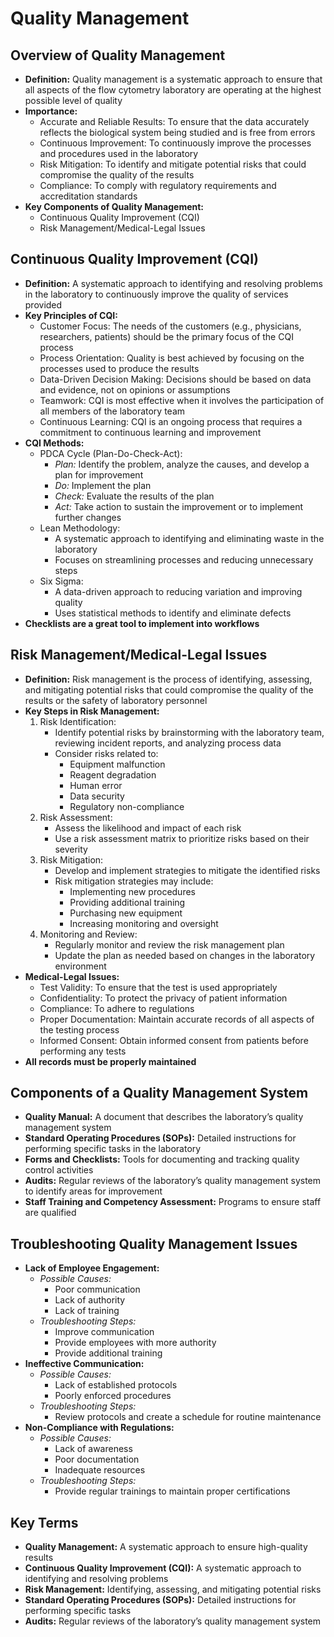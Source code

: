 # Quality Management {-}

## **Overview of Quality Management** {-}

*   **Definition:** Quality management is a systematic approach to ensure that all aspects of the flow cytometry laboratory are operating at the highest possible level of quality
*   **Importance:**
    *   Accurate and Reliable Results: To ensure that the data accurately reflects the biological system being studied and is free from errors
    *   Continuous Improvement: To continuously improve the processes and procedures used in the laboratory
    *   Risk Mitigation: To identify and mitigate potential risks that could compromise the quality of the results
    *   Compliance: To comply with regulatory requirements and accreditation standards
*   **Key Components of Quality Management:**
    *   Continuous Quality Improvement (CQI)
    *   Risk Management/Medical-Legal Issues

## **Continuous Quality Improvement (CQI)** {-}

*   **Definition:** A systematic approach to identifying and resolving problems in the laboratory to continuously improve the quality of services provided
*   **Key Principles of CQI:**
    *   Customer Focus: The needs of the customers (e.g., physicians, researchers, patients) should be the primary focus of the CQI process
    *   Process Orientation: Quality is best achieved by focusing on the processes used to produce the results
    *   Data-Driven Decision Making: Decisions should be based on data and evidence, not on opinions or assumptions
    *   Teamwork: CQI is most effective when it involves the participation of all members of the laboratory team
    *   Continuous Learning: CQI is an ongoing process that requires a commitment to continuous learning and improvement
*   **CQI Methods:**
    *   PDCA Cycle (Plan-Do-Check-Act):
        *   *Plan:* Identify the problem, analyze the causes, and develop a plan for improvement
        *   *Do:* Implement the plan
        *   *Check:* Evaluate the results of the plan
        *   *Act:* Take action to sustain the improvement or to implement further changes
    *   Lean Methodology:
        *   A systematic approach to identifying and eliminating waste in the laboratory
        *   Focuses on streamlining processes and reducing unnecessary steps
    *   Six Sigma:
        *   A data-driven approach to reducing variation and improving quality
        *   Uses statistical methods to identify and eliminate defects
*   **Checklists are a great tool to implement into workflows**

## **Risk Management/Medical-Legal Issues** {-}

*   **Definition:** Risk management is the process of identifying, assessing, and mitigating potential risks that could compromise the quality of the results or the safety of laboratory personnel
*   **Key Steps in Risk Management:**
    1.  Risk Identification:
        *   Identify potential risks by brainstorming with the laboratory team, reviewing incident reports, and analyzing process data
        *   Consider risks related to:
            *   Equipment malfunction
            *   Reagent degradation
            *   Human error
            *   Data security
            *   Regulatory non-compliance
    2.  Risk Assessment:
        *   Assess the likelihood and impact of each risk
        *   Use a risk assessment matrix to prioritize risks based on their severity
    3.  Risk Mitigation:
        *   Develop and implement strategies to mitigate the identified risks
        *   Risk mitigation strategies may include:
            *   Implementing new procedures
            *   Providing additional training
            *   Purchasing new equipment
            *   Increasing monitoring and oversight
    4.  Monitoring and Review:
        *   Regularly monitor and review the risk management plan
        *   Update the plan as needed based on changes in the laboratory environment
*   **Medical-Legal Issues:**
    *   Test Validity: To ensure that the test is used appropriately
    *   Confidentiality: To protect the privacy of patient information
    *   Compliance: To adhere to regulations
    *   Proper Documentation: Maintain accurate records of all aspects of the testing process
    *   Informed Consent: Obtain informed consent from patients before performing any tests
*  **All records must be properly maintained**

## **Components of a Quality Management System** {-}

*   **Quality Manual:** A document that describes the laboratory's quality management system
*   **Standard Operating Procedures (SOPs):** Detailed instructions for performing specific tasks in the laboratory
*   **Forms and Checklists:** Tools for documenting and tracking quality control activities
*   **Audits:** Regular reviews of the laboratory's quality management system to identify areas for improvement
*   **Staff Training and Competency Assessment:** Programs to ensure staff are qualified

## **Troubleshooting Quality Management Issues** {-}

*   **Lack of Employee Engagement:**
    *   *Possible Causes:*
        *   Poor communication
        *   Lack of authority
        *   Lack of training
    *   *Troubleshooting Steps:*
        *   Improve communication
        *   Provide employees with more authority
        *   Provide additional training
*   **Ineffective Communication:**
    *   *Possible Causes:*
        *   Lack of established protocols
        *   Poorly enforced procedures
    *   *Troubleshooting Steps:*
        *   Review protocols and create a schedule for routine maintenance
*   **Non-Compliance with Regulations:**
    *   *Possible Causes:*
        *   Lack of awareness
        *   Poor documentation
        *   Inadequate resources
    *   *Troubleshooting Steps:*
        *   Provide regular trainings to maintain proper certifications

## **Key Terms** {-}

*   **Quality Management:** A systematic approach to ensure high-quality results
*   **Continuous Quality Improvement (CQI):** A systematic approach to identifying and resolving problems
*   **Risk Management:** Identifying, assessing, and mitigating potential risks
*   **Standard Operating Procedures (SOPs):** Detailed instructions for performing specific tasks
*   **Audits:** Regular reviews of the laboratory's quality management system
